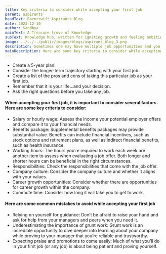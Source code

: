 ```yaml
---
title: Key criteria to consider while accepting your first job
parent: aspirants
headText: Razorswift Aspirants Blog
date: 2023-12-10
author: Sandhya
mainText: A Treasure trove of Knowledge
subText: Knowledge hub, written for igniting growth and fueling ambitions
image: ../../../public/images/blogs/aspirant_blog_3.png
description: Sometimes one may have multiple job opportunities and you are wondering which job to choose.
mainDescription: Here are some key criteria to consider while accepting your first job
---
```


- Create a 5-year plan.
- Consider the longer-term trajectory starting with your first job.
- Create a list of the pros and cons of taking this particular job as your first job.
- Remember that it is your life…and your decision.
- Ask the right questions before you take any job.

#### When accepting your first job, it is important to consider several factors. Here are some key criteria to consider:

- Salary or hourly wage: Assess the income your potential employer offers and compare it to your financial needs.
- Benefits package: Supplemental benefits packages may provide substantial value. Benefits can include financial incentives, such as stock options and retirement plans, as well as indirect financial benefits, such as health insurance.
- Working hours: The hours you’re required to work each week are another item to assess when evaluating a job offer. Both longer and shorter hours can be beneficial in the right circumstances.
- Responsibilities: Check the responsibilities that come with the job offer.
- Company culture: Consider the company culture and whether it aligns with your values.
- Career growth opportunities: Consider whether there are opportunities for career growth within the company.
- Commute time: Consider how long it will take you to get to work.

#### Here are some common mistakes to avoid while accepting your first job

- Relying on yourself for guidance: Don’t be afraid to raise your hand and ask for help from your managers and peers when you need it.
- Underestimating the importance of grunt work: Grunt work is an incredible opportunity to dive deeper into learning about your company while proving to your manager that you’re reliable and trustworthy.
- Expecting praise and promotions to come easily: Much of what you’ll do in your first job (or any job) is about being patient and proving yourself.
